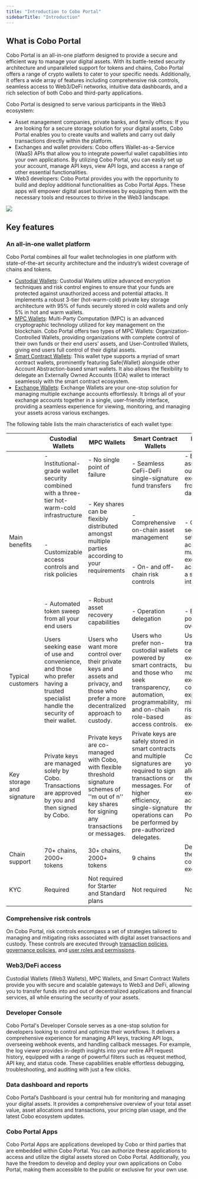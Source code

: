 ```yaml
---
title: "Introduction to Cobo Portal"
sidebarTitle: "Introduction"
---
```


## What is Cobo Portal

Cobo Portal is an all-in-one platform designed to provide a secure and efficient way to manage your digital assets. With its battle-tested security architecture and unparalleled support for tokens and chains, Cobo Portal offers a range of crypto wallets to cater to your specific needs. Additionally, it offers a wide array of features including comprehensive risk controls, seamless access to Web3/DeFi networks, intuitive data dashboards, and a rich selection of both Cobo and third-party applications.

Cobo Portal is designed to serve various participants in the Web3 ecosystem:

- Asset management companies, private banks, and family offices: If you are looking for a secure storage solution for your digital assets, Cobo Portal enables you to create vaults and wallets and carry out daily transactions directly within the platform.
- Exchanges and wallet providers: Cobo offers Wallet-as-a-Service (WaaS) APIs that allow you to integrate powerful wallet capabilities into your own applications. By utilizing Cobo Portal, you can easily set up your account, manage API keys, view API logs, and access a range of other essential functionalities.
- Web3 developers: Cobo Portal provides you with the opportunity to build and deploy additional functionalities as Cobo Portal Apps. These apps will empower digital asset businesses by equipping them with the necessary tools and resources to thrive in the Web3 landscape.


<img src="/images/portal-overview.png" />



## Key features

### An all-in-one wallet platform

Cobo Portal combines all four wallet technologies in one platform with state-of-the-art security architecture and the industry’s widest coverage of chains and tokens.

- [Custodial Wallets](/cobo-portal/wallets/custodial-wallet/introduction): Custodial Wallets utilize advanced encryption techniques and risk control engines to ensure that your funds are protected against unauthorized access and potential attacks. It implements a robust 3-tier (hot-warm-cold) private key storage architecture with 95% of funds securely stored in cold wallets and only 5% in hot and warm wallets.
- [MPC Wallets](/cobo-portal/wallets/mpc-wallet/introduction-to-mpc-wallet/introduction): Multi-Party Computation (MPC) is an advanced cryptographic technology utilized for key management on the blockchain. Cobo Portal offers two types of MPC Wallets: Organization-Controlled Wallets, providing organizations with complete control of their own funds or their end users’ assets, and User-Controlled Wallets, giving end users full control of their digital assets.
- [Smart Contract Wallets](/cobo-portal/wallets/smart-contract-wallet/introduction-to-smart-contract-wallet/what-is-smart-contract-wallet): This wallet type supports a myriad of smart contract wallets, prominently featuring Safe\{Wallet\} alongside other Account Abstraction-based smart wallets. It also allows the flexibility to delegate an Externally Owned Accounts (EOA) wallet to interact seamlessly with the smart contract ecosystem.
- [Exchange Wallets](/cobo-portal/wallets/exchange-wallet/introduction): Exchange Wallets are your one-stop solution for managing multiple exchange accounts effortlessly. It brings all of your exchange accounts together in a single, user-friendly interface, providing a seamless experience for viewing, monitoring, and managing your assets across various exchanges. 


The following table lists the main characteristics of each wallet type:

|                           | **Custodial Wallets**                                        | **MPC Wallets**                                              | **Smart Contract Wallets**                                   | **Exchange Wallets**                                         |
| ------------------------- | ------------------------------------------------------------ | ------------------------------------------------------------ | ------------------------------------------------------------ | ------------------------------------------------------------ |
| Main benefits             | - Institutional-grade wallet security combined with a three-tier hot-warm-cold infrastructure<br></br><br></br>- Customizable access controls and risk policies<br></br><br></br>- Automated token sweep from all your end users | - No single point of failure<br></br><br></br>- Key shares can be flexibly distributed amongst multiple parties according to your requirements<br></br><br></br>- Robust asset recovery capabilities | - Seamless CeFi-DeFi single-signature fund transfers<br></br><br></br>- Comprehensive on-chain asset management<br></br><br></br>- On- and off-chain risk controls<br></br><br></br>- Operation delegation | - Easily move assets in and out of multiple exchanges from a single dashboard<br></br><br></br>- Customize security settings across multiple exchange accounts from a single interface<br></br><br></br>- Enhanced portfolio oversight |
| Typical customers         | Users seeking ease of use and convenience, and those who prefer having a trusted specialist handle the security of their wallet. | Users who want more control over their private keys and assets and privacy, and those who prefer a more decentralized approach to custody. | Users who prefer non-custodial wallets powered by smart contracts, and those who seek transparency, automation, programmability, and on-chain role-based access controls. | Users who trade on centralized exchanges but aim to manage exchange counterparty exposure and minimize the risk of leaving assets on exchanges. |
| Key storage and signature | Private keys are managed solely by Cobo. Transactions are approved by you and then signed by Cobo. | Private keys are co-managed with Cobo, with flexible threshold signature schemes of ''m out of n'' key shares for signing any transactions or messages. | Private keys are safely stored in smart contracts and multiple signatures are required to sign transactions or messages. For higher efficiency, single-signature operations can be performed by pre-authorized delegates. | Cobo retains your API keys, allowing for the operation of your exchange accounts through Cobo Portal. |
| Chain support             | 70+ chains, 2000+ tokens                                     | 30+ chains, 2000+ tokens                                     | 9 chains                                                     | Dependent on the corresponding exchanges                     |
| KYC                       | Required                                                     | Not required for Starter and Standard plans                  | Not required                                                 | Not required                                                 |

### Comprehensive risk controls
On Cobo Portal, risk controls encompass a set of strategies tailored to managing and mitigating risks associated with digital asset transactions and custody. These controls are executed through [transaction policies](/cobo-portal/risk-controls/transaction-policies/types-of-tx-policies), [governance policies](/cobo-portal/risk-controls/governance-policies), and [user roles and permissions](/cobo-portal/risk-controls/user-roles-and-permissions).

### Web3/DeFi access
Custodial Wallets (Web3 Wallets), MPC Wallets, and Smart Contract Wallets provide you with secure and scalable gateways to Web3 and DeFi, allowing you to transfer funds into and out of decentralized applications and financial services, all while ensuring the security of your assets.

### Developer Console
Cobo Portal's Developer Console serves as a one-stop solution for developers looking to control and optimize their workflows. It delivers a comprehensive experience for managing API keys, tracking API logs, overseeing webhook events, and handling callback messages. For example, the log viewer provides in-depth insights into your entire API request history, equipped with a range of powerful filters such as request method, API key, and status code. These capabilities enable effortless debugging, troubleshooting, and auditing with just a few clicks.

### Data dashboard and reports
Cobo Portal’s Dashboard is your central hub for monitoring and managing your digital assets. It provides a comprehensive overview of your total asset value, asset allocations and transactions, your pricing plan usage, and the latest Cobo ecosystem updates.

### Cobo Portal Apps
Cobo Portal Apps are applications developed by Cobo or third parties that are embedded within Cobo Portal. You can authorize these applications to access and utilize the digital assets stored on Cobo Portal. Additionally, you have the freedom to develop and deploy your own applications on Cobo Portal, making them accessible to the public or exclusive for your own use.



